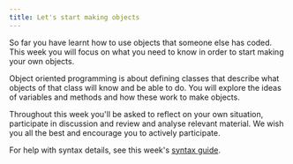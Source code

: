 ```yaml
---
title: Let's start making objects
---
```


So far you have learnt how to use objects that someone else has coded. This week you will focus on what you need to know in order to start making your own objects.

Object oriented programming is about defining classes that describe what objects of that class will know and be able to do. You will explore the ideas of variables and methods and how these work to make objects.

Throughout this week you'll be asked to reflect on your own situation, participate in discussion and review and analyse relevant material. We wish you all the best and encourage you to actively participate.

For help with syntax details, see this week's [syntax guide](/book/part-3-programs-as-concepts/5-collaboration-encapsulation/2-trailside/16-syntax-guide).
